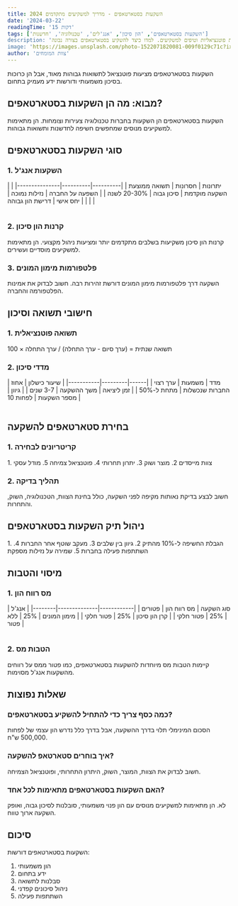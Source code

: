 ```yaml
---
title: השקעות בסטארטאפים - מדריך למשקיעים מתקדמים 2024
date: '2024-03-22'
readingTime: '15 דקות'
tags: ['השקעות בסטארטאפים', 'הון סיכון', 'אנג'לים', 'טכנולוגיה', 'חדשנות']
description: 'מדריך מקיף להשקעות בסטארטאפים - כולל סוגי השקעות, סיכונים, תשואות פוטנציאליות וטיפים למשקיעים. למדו כיצד להשקיע בסטארטאפים בצורה נבונה.'
image: 'https://images.unsplash.com/photo-1522071820081-009f0129c71c?ixlib=rb-4.0.3&ixid=M3wxMjA3fDB8MHxwaG90by1wYWdlfHx8fGVufDB8fHx8fA%3D%3D&auto=format&fit=crop&w=2070&q=80'
author: 'צוות המומחים'
---
```



<Callout>
השקעות בסטארטאפים מציעות פוטנציאל לתשואות גבוהות מאוד, אבל הן כרוכות בסיכון משמעותי ודורשות ידע מעמיק בתחום.
</Callout>

## מבוא: מה הן השקעות בסטארטאפים?

<InfoBox>
השקעות בסטארטאפים הן השקעות בחברות טכנולוגיה צעירות וצומחות. הן מתאימות למשקיעים מנוסים שמחפשים חשיפה לחדשנות ותשואות גבוהות.
</InfoBox>

## סוגי השקעות בסטארטאפים

### 1. השקעות אנג'ל
<Table>
| יתרונות | חסרונות | תשואה ממוצעת |
|----------|----------|---------------|
| השקעה מוקדמת | סיכון גבוה | 20-30% לשנה |
| השפעה על החברה | נזילות נמוכה | |
| יחס אישי | דרישת הון גבוהה | |
</Table>

### 2. קרנות הון סיכון
<InfoBox>
קרנות הון סיכון משקיעות בשלבים מתקדמים יותר ומציעות ניהול מקצועי. הן מתאימות למשקיעים מוסדיים ועשירים.
</InfoBox>

### 3. פלטפורמות מימון המונים
<WarningBox>
השקעה דרך פלטפורמות מימון המונים דורשת זהירות רבה. חשוב לבדוק את אמינות הפלטפורמה והחברה.
</WarningBox>

## חישובי תשואה וסיכון

### 1. תשואה פוטנציאלית
<TipBox>
תשואה שנתית = (ערך סיום - ערך התחלה) / ערך התחלה × 100
</TipBox>

### 2. מדדי סיכון
<Table>
| מדד | משמעות | ערך רצוי |
|------|---------|-----------|
| שיעור כישלון | אחוז החברות שנכשלות | מתחת ל-50% |
| זמן ליציאה | משך ההשקעה | 3-7 שנים |
| גיוון | מספר השקעות | לפחות 10 |
</Table>

## בחירת סטארטאפים להשקעה

### 1. קריטריונים לבחירה
<InfoBox>
1. צוות מייסדים
2. מוצר ושוק
3. יתרון תחרותי
4. פוטנציאל צמיחה
5. מודל עסקי
</InfoBox>

### 2. תהליך בדיקה
<WarningBox>
חשוב לבצע בדיקת נאותות מקיפה לפני השקעה, כולל בחינת הצוות, הטכנולוגיה, השוק, והתחרות.
</WarningBox>

## ניהול תיק השקעות בסטארטאפים

<TipBox>
1. הגבלת החשיפה ל-10% מהתיק
2. גיוון בין שלבים
3. מעקב שוטף אחר החברות
4. השתתפות פעילה בחברות
5. שמירה על נזילות מספקת
</TipBox>

## מיסוי והטבות

### 1. מס רווח הון
<Table>
| סוג השקעה | מס רווח הון | פטורים |
|------------|--------------|--------|
| אנג'ל | 25% | פטור חלקי |
| קרן הון סיכון | 25% | פטור חלקי |
| מימון המונים | 25% | ללא פטור |
</Table>

### 2. הטבות מס
<InfoBox>
קיימות הטבות מס מיוחדות להשקעות בסטארטאפים, כמו פטור ממס על רווחים מהשקעות אנג'ל מסוימות.
</InfoBox>

## שאלות נפוצות

### כמה כסף צריך כדי להתחיל להשקיע בסטארטאפים?
הסכום המינימלי תלוי בדרך ההשקעה, אבל בדרך כלל נדרש הון עצמי של לפחות 500,000 ש"ח.

### איך בוחרים סטארטאפ להשקעה?
חשוב לבדוק את הצוות, המוצר, השוק, היתרון התחרותי, ופוטנציאל הצמיחה.

### האם השקעות בסטארטאפים מתאימות לכל אחד?
לא. הן מתאימות למשקיעים מנוסים עם הון פנוי משמעותי, סובלנות לסיכון גבוה, ואופק השקעה ארוך טווח.

## סיכום

השקעות בסטארטאפים דורשות:
1. הון משמעותי
2. ידע בתחום
3. סבלנות לתשואה
4. ניהול סיכונים קפדני
5. השתתפות פעילה 